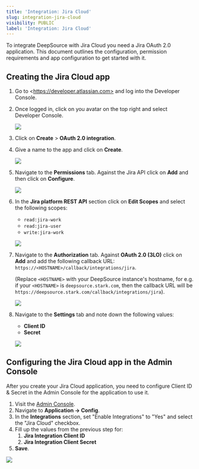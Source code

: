 ```yaml
---
title: 'Integration: Jira Cloud'
slug: integration-jira-cloud
visibility: PUBLIC
label: 'Integration: Jira Cloud'
---
```

To integrate DeepSource with Jira Cloud you need a Jira OAuth 2.0 application.  This document outlines the configuration, permission requirements and app configuration to get started with it.

## Creating the Jira Cloud app

1. Go to \<https://developer.atlassian.com> and log into the Developer Console.

2. Once logged in, click on you avatar on the top right and select Developer Console.

   ![](https://files.readme.io/e2fb252-small-developer-console-home.png)

3. Click on **Create** > **OAuth 2.0 integration**.

4. Give a name to the app and click on **Create**.

   ![](https://files.readme.io/8bbfc1f-small-create-app.png)

5. Navigate to the **Permissions** tab. Against the Jira API click on **Add** and then click on **Configure**.

   ![](https://files.readme.io/251a956-small-permissions.png)

6. In the **Jira platform REST API** section click on **Edit Scopes** and select the following scopes:

   - `read:jira-work`
   - `read:jira-user`
   - `write:jira-work`

   ![](https://files.readme.io/3f6ba7d-small-scopes.png)

7. Navigate to the **Authorization** tab.  Against **OAuth 2.0 (3LO)** click on **Add** and add the following callback URL: `https://<HOSTNAME>/callback/integrations/jira`.

   (Replace `<HOSTNAME>` with your DeepSource instance's hostname, for e.g. if your `<HOSTNAME>` is `deepsource.stark.com`, then the callback URL will be `https://deepsource.stark.com/callback/integrations/jira`).

   ![](https://files.readme.io/bbe5ac4-small-authorization.png)

8. Navigate to the **Settings** tab and note down the following values:

   - **Client ID**
   - **Secret**

   ![](https://files.readme.io/cb82cbd-small-settings.png)

## Configuring the Jira Cloud app in the Admin Console

After you create your Jira Cloud application, you need to configure Client ID & Secret in the Admin Console for the application to use it.   

1. Visit the [Admin Console](https://docs.deepsource.com/docs/enterprise-server-configuration#admin-console).
2. Navigate to **Application -> Config**.
3. In the **Integrations** section, set "Enable Integrations" to "Yes" and select the "Jira Cloud" checkbox.
4. Fill up the values from the previous step for:
   1. **Jira Integration Client ID**
   2. **Jira Integration Client Secret**
5. **Save**.

![](https://files.readme.io/de7e62c-small-jira-admin-console.png)

